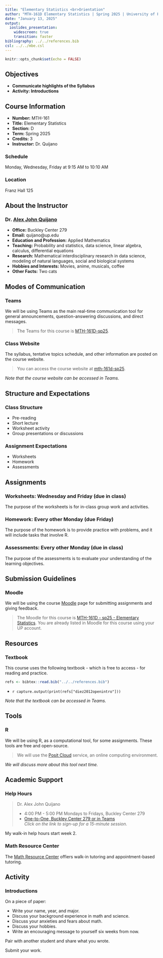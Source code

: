 ---
title: "Elementary Statistics <br>Orientation"
author: "MTH-161D Elementary Statistics | Spring 2025 | University of Portland"
date: "January 13, 2025"
output:
  ioslides_presentation:
    widescreen: true
    transition: faster
bibliography: ../../references.bib
csl: ../../mbe.csl
---

```{r setup, include=FALSE}
knitr::opts_chunk$set(echo = FALSE)
```

## Objectives

- **Communicate highlights of the Syllabus**
- **Activity: Introductions**

## Course Information

- **Number:** MTH-161
- **Title:** Elementary Statistics
- **Section:** D
- **Term:** Spring 2025
- **Credits:** 3
- **Instructor:** Dr. Quijano

### **Schedule**

Monday, Wednesday, Friday at 9:15 AM to 10:10 AM

### **Location**

Franz Hall 125

## About the Instructor

### Dr. [Alex John Quijano](alexjohnquijano.com){target="_blank"}

- **Office:** Buckley Center 279
- **Email:** quijano@up.edu
- **Education and Profession:** Applied Mathematics
- **Teaching:** Probability and statistics, data science, linear algebra, calculus, differential equations
- **Research:** Mathematical interdisciplinary research in data science, modeling of natural languages, social and biological systems
- **Hobbies and Interests:** Movies, anime, musicals, coffee 
- **Other Facts:** Two cats

## Modes of Communication

### **Teams**

We will be using Teams as the main real-time communication tool for general announcements, question-answering discussions, and direct messages.

> The Teams for this course is [MTH-161D-sp25](https://teams.microsoft.com/l/team/19%3AzLuVe5GlJJ3Y5Ob-I0vypRDPEQLigxvlqaGHR7GAXv41%40thread.tacv2/conversations?groupId=a47c5106-9aa6-4569-b98f-17f70304580a&tenantId=ea8f3949-231c-40b6-a33f-56873af96f87){target="_blank"}. 

### **Class Website**

The syllabus, tentative topics schedule, and other information are posted on the course website.

> You can access the course website at [mth-161d-sp25](https://upmathematics.github.io/mth-161d-sp25/){target="_blank"}.

*Note that the course website can be accessed in Teams.*

## Structure and Expectations

### **Class Structure**

  - Pre-reading
  - Short lecture
  - Worksheet activity
  - Group presentations or discussions

### **Assignment Expectations**

  - Worksheets
  - Homework
  - Assessments

## Assignments

### **Worksheets:** Wednesday and Friday (due in class)

The purpose of the worksheets is for in-class group work and activities.

### **Homework:** Every other Monday (due Friday)

The purpose of the homework is to provide practice with problems, and it will include tasks that involve R.

### **Assessments:** Every other Monday (due in class)

The purpose of the assessments is to evaluate your understanding of the learning objectives.

## Submission Guidelines

### **Moodle**

We will be using the course [Moodle](https://learning.up.edu){target="_blank"} page for submitting assignments and giving feedback.

> The Moodle for this course is [MTH-161D - sp25 - Elementary Statistics](https://learning.up.edu/course/view.php?id=40831){target="_blank"}. You are already listed in Moodle for this course using your UP account.

## Resources

### **Textbook**

This course uses the following textbook - which is free to access - for reading and practice.

```{r echo=FALSE}
refs <- bibtex::read.bib("../../references.bib")
```

  * `r capture.output(print(refs["diez2012openintro"]))`
  
*Note that the textbook can be accessed in Teams.*
  
## Tools

### **R**

We will be using R, as a computational tool, for some assignments. These tools are free and open-source. 

> We will use the [Posit Cloud](https://login.posit.cloud/login?redirect=%2F){target="_blank"} service, an online computing environment.

*We will discuss more about this tool next time.*

## Academic Support

### **Help Hours**

> Dr. Alex John Quijano
> 
> * 4:00 PM - 5:00 PM Mondays to Fridays, Buckley Center 279
> * [One-to-One, Buckley Center 279 or in Teams](https://calendly.com/alexjohnquijano/helphours){target="_blank"} <br> *Click on the link to sign-up for a 15-minute session.*

My walk-in help hours start week 2.

### **Math Resource Center**

The [Math Resource Center](https://www.up.edu/learningcommons/tutoring-services/math-resource-center/index.html){target="_blank"} offiers walk-in tutoring and appointment-based tutoring.

## Activity

### Introductions

On a piece of paper:

  - Write your name, year, and major.
  - Discuss your background experience in math and science.
  - Discuss your anxieties and fears about math.
  - Discuss your hobbies.
  - Write an encouraging message to yourself six weeks from now.

Pair with another student and share what you wrote.

Submit your work.
